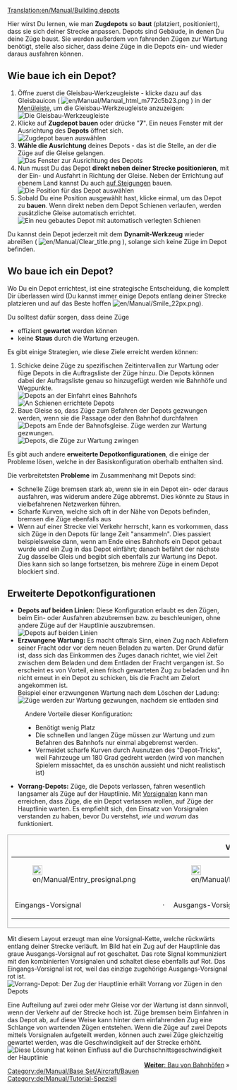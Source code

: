 [[Translation:en/Manual/Building depots]]
{{de/Manual/Tutorial}}

{{de/Manual/Hinweis|Diese Seite beschreibt nur Zugdepots. Es gibt auch {{en/User/Pystro/Template/Link Translation|depots|De|Depots|Depot|Depots}} für die anderen Transporttypen.}}
Hier wirst Du lernen, wie man '''Zugdepots''' so '''baut''' (platziert, positioniert), dass sie sich deiner Strecke anpassen. Depots sind Gebäude, in denen Du deine Züge baust. Sie werden außerdem von fahrenden Zügen zur Wartung benötigt, stelle also sicher, dass deine Züge in die Depots ein- und wieder daraus ausfahren können.

== Wie baue ich ein Depot? ==
# Öffne zuerst die Gleisbau-Werkzeugleiste - klicke dazu auf das Gleisbauicon ( [[File:en/Manual/Manual html m772c5b23.png]] ) in der [[de/Manual/Spieloberfläche|Menüleiste]], um die Gleisbau-Werkzeugleiste anzuzeigen:<br/>[[File:en/Manual/Railroad Construction.png|none|frame|Die Gleisbau-Werkzeugleiste]]
# Klicke auf '''Zugdepot bauen''' oder drücke "'''7'''". Ein neues Fenster mit der Ausrichtung des '''Depots''' öffnet sich.<br/>[[File:en/Manual/New depot.png|none|frame|'''Zugdepot bauen''' auswählen]]
# '''Wähle die Ausrichtung''' deines Depots - das ist die Stelle, an der die Züge auf die Gleise gelangen.<br/>[[File:en/Manual/Depot direction.png|none|frame|Das Fenster zur Ausrichtung des Depots]]
# Nun musst Du das Depot '''direkt neben deiner Strecke positionieren''', mit der Ein- und Ausfahrt in Richtung der Gleise. Neben der Errichtung auf ebenem Land kannst Du auch [[de/Bau an Steigungen|auf Steigungen]] bauen.<br/>[[File:en/Manual/Depot position.png|none|frame|Die Position für das Depot auswählen]]
# Sobald Du eine Position ausgewählt hast, klicke einmal, um das Depot zu '''bauen'''. Wenn direkt neben dem Depot Schienen verlaufen, werden zusätzliche Gleise automatisch errichtet.<br/>[[File:en/Manual/New depot placed.png|none|frame|Ein neu gebautes Depot mit automatisch verlegten Schienen]]

Du kannst dein Depot jederzeit mit dem '''Dynamit-Werkzeug''' wieder abreißen ( [[File:en/Manual/Clear title.png]] ), solange sich keine Züge im Depot befinden.

== Wo baue ich ein Depot? ==
Wo Du ein Depot errichtest, ist eine strategische Entscheidung, die komplett Dir überlassen wird (Du kannst immer einige Depots entlang deiner Strecke platzieren und auf das Beste hoffen [[File:en/Manual/Smile 22px.png]]).

Du solltest dafür sorgen, dass deine Züge
* effizient '''gewartet''' werden können
* keine '''Staus''' durch die Wartung erzeugen.

Es gibt einige Strategien, wie diese Ziele erreicht werden können:
# Schicke deine Züge zu spezifischen Zeitintervallen zur Wartung oder füge Depots in die Auftragsliste der Züge hinzu. Die Depots können dabei der Auftragsliste genau so hinzugefügt werden wie Bahnhöfe und Wegpunkte.<br/>[[File:en/Manual/Depot at station entrance.png|none|frame|Depots an der Einfahrt eines Bahnhofs]][[File:en/Manual/Depots-basic.png|none|frame|An Schienen errichtete Depots]]
# Baue Gleise so, dass Züge zum Befahren der Depots gezwungen werden, wenn sie die Passage oder den Bahnhof durchfahren<br/>[[File:en/Manual/Depot end of station.png|none|frame|Depots am Ende der Bahnofsgleise. Züge werden zur Wartung gezwungen.]][[File:en/Manual/Depots-forced.png|none|frame|Depots, die Züge zur Wartung zwingen]]

Es gibt auch andere '''erweiterte Depotkonfigurationen''', die einige der Probleme lösen, welche in der Basiskonfiguration oberhalb enthalten sind.

Die verbreitetsten '''Probleme''' im Zusammenhang mit Depots sind:
* Schnelle Züge bremsen stark ab, wenn sie in ein Depot ein- oder daraus ausfahren, was widerum andere Züge abbremst. Dies könnte zu Staus in vielbefahrenen Netzwerken führen.
* Scharfe Kurven, welche sich oft in der Nähe von Depots befinden, bremsen die Züge ebenfalls aus
* Wenn auf einer Strecke viel Verkehr herrscht, kann es vorkommen, dass sich Züge in den Depots für lange Zeit "ansammeln". Dies passiert beispielsweise dann, wenn am Ende eines Bahnhofs ein Depot gebaut wurde und ein Zug in das Depot einfährt; danach befährt der nächste Zug dasselbe Gleis und begibt sich ebenfalls zur Wartung ins Depot. Dies kann sich so lange fortsetzen, bis mehrere Züge in einem Depot blockiert sind.

== Erweiterte Depotkonfigurationen ==
* '''Depots auf beiden Linien: ''' Diese Konfiguration erlaubt es den Zügen, beim Ein- oder Ausfahren abzubremsen bzw. zu beschleunigen, ohne andere Züge auf der Hauptlinie auszubremsen.<br/>[[File:en/Manual/Depots-at-both-lines.png|none|frame|Depots auf beiden Linien]]
* '''Erzwungene Wartung:''' Es macht oftmals Sinn, einen Zug nach Abliefern seiner Fracht oder vor dem neuen Beladen zu warten. Der Grund dafür ist, dass sich das Einkommen des Zuges danach richtet, wie viel Zeit zwischen dem Beladen und dem Entladen der Fracht vergangen ist. So erscheint es von Vorteil, einen frisch gewarteten Zug zu beladen und ihn nicht erneut in ein Depot zu schicken, bis die Fracht am Zielort angekommen ist.<br/>Beispiel einer erzwungenen Wartung nach dem Löschen der Ladung:<br/>[[File:en/Manual/Unload-then-service.png|none|frame|Züge werden zur Wartung gezwungen, nachdem sie entladen sind]]
:Andere Vorteile dieser Konfiguration:
:* Benötigt wenig Platz
:* Die schnellen und langen Züge müssen zur Wartung und zum Befahren des Bahnhofs nur einmal abgebremst werden.
:* Vermeidet scharfe Kurven durch Ausnutzen des "Depot-Tricks", weil Fahrzeuge um 180 Grad gedreht werden (wird von manchen Spielern missachtet, da es unschön aussieht und nicht realistisch ist)
* '''Vorrang-Depots:''' Züge, die Depots verlassen, fahren wesentlich langsamer als Züge auf der Hauptlinie. Mit [[de/Manual/Signale#vorsignale|Vorsignalen]] kann man erreichen, dass Züge, die ein Depot verlassen wollen, auf Züge der Hauptlinie warten. Es empfiehlt sich, den Einsatz von Vorsignalen verstanden zu haben, bevor Du verstehst, ''wie'' und ''warum'' das funktioniert.
{|
|style="border: 1px solid darkgray;"|
{| align="center"
|+'''Vorsignale'''
|- align="center"
|style="border: none;"|[[File:en/Manual/Entry presignal.png|22px]]
|style="border: none;"|
|style="border: none;"|[[File:en/Manual/Exit presignal.png|22px]]
|style="border: none;"|
|style="border: none;"|[[File:en/Manual/Combo presignal.png|22px]]
|- align="center"
|style="border: none;"|Eingangs-Vorsignal
|style="border: none;"|&nbsp;&middot;&nbsp;
|style="border: none;"|Ausgangs-Vorsignal
|style="border: none;"|&nbsp;&middot;&nbsp;
|style="border: none;"|kombiniertes Vorsignal
|}
|}
Mit diesem Layout erzeugt man eine Vorsignal-Kette, welche rückwärts entlang deiner Strecke verläuft. Im Bild hat ein Zug auf der Hauptlinie das graue Ausgangs-Vorsignal auf rot geschaltet. Das rote Signal kommuniziert mit den kombinierten Vorsignalen und schaltet diese ebenfalls auf Rot. Das Eingangs-Vorsignal ist rot, weil das einzige zugehörige Ausgangs-Vorsignal rot ist.<br/>[[File:de/Manual/Right-of-way depot.png|none|frame|Vorrang-Depot: Der Zug der Hauptlinie erhält Vorrang vor Zügen in den Depots]]

Eine Aufteilung auf zwei oder mehr Gleise vor der Wartung ist dann sinnvoll, wenn der Verkehr auf der Strecke hoch ist. Züge bremsen beim Einfahren in das Depot ab, auf diese Weise kann hinter dem einfahrenden Zug eine Schlange von wartenden Zügen entstehen. Wenn die Züge auf zwei Depots mittels Vorsignalen aufgeteilt werden, können auch zwei Züge gleichzeitig gewartet werden, was die Geschwindigkeit auf der Strecke erhöht.<br/>[[File:en/Manual/Split-before-servicing.png|none|frame|Diese Lösung hat keinen Einfluss auf die Durchschnittsgeschwindigkeit der Hauptlinie]]
<span style="float: right">[[de/Manual/Bahnhof bauen|'''Weiter''': Bau von Bahnhöfen]] &raquo;</span>

[[Category:de/Manual/Base Set/Aircraft/Bauen]]
[[Category:de/Manual/Tutorial-Speziell]]